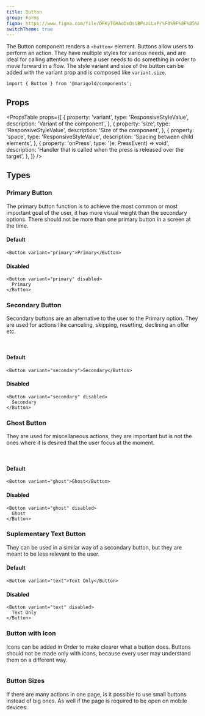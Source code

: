 ```yaml
---
title: Button
group: Forms
figma: https://www.figma.com/file/DFKyTGHAoDxOsUBPszLLxP/%F0%9F%8F%B5%EF%B8%8FMarigold?node-id=11%3A269
switchTheme: true
---
```


The Button component renders a `<button>` element.
Buttons allow users to perform an action.
They have multiple styles for various needs, and are ideal for calling attention to where a user needs to do something in order to move forward in a flow.
The style variant and size of the button can be added with the variant prop and is composed like `variant.size`.

<Preview>
  <ButtonVariantDemo />
</Preview>

```tsx onlyCode
import { Button } from '@marigold/components';
```

## Props

<PropsTable
  props={[
    {
      property: 'variant',
      type: 'ResponsiveStyleValue<string>',
      description: 'Variant of the component',
    },
    {
      property: 'size',
      type: 'ResponsiveStyleValue<string>',
      description: 'Size of the component',
    },
    {
      property: 'space',
      type: 'ResponsiveStyleValue<string>',
      description: 'Spacing between child elements',
    },
    {
      property: 'onPress',
      type: '(e: PressEvent) => void',
      description:
        'Handler that is called when the press is released over the target',
    },
  ]}
/>

## Types

### Primary Button

The primary button function is to achieve the most common or most important goal of the user, it has more visual weight than the secondary options. There should not be more than one primary button in a screen at the time.

#### Default

```tsx preview
<Button variant="primary">Primary</Button>
```

#### Disabled

```tsx preview
<Button variant="primary" disabled>
  Primary
</Button>
```

### Secondary Button

Secondary buttons are an alternative to the user to the Primary option. They are used for actions like canceling, skipping, resetting, declining an offer etc.

<br />

#### Default

```tsx preview
<Button variant="secondary">Secondary</Button>
```

#### Disabled

```tsx preview
<Button variant="secondary" disabled>
  Secondary
</Button>
```

### Ghost Button

They are used for miscellaneous actions, they are important but is not the ones where it is desired that the user focus at the moment.

<br />

#### Default

```tsx preview
<Button variant="ghost">Ghost</Button>
```

#### Disabled

```tsx preview
<Button variant="ghost" disabled>
  Ghost
</Button>
```

### Suplementary Text Button

They can be used in a similar way of a secondary button, but they are meant to be less relevant to the user.

#### Default

```tsx preview
<Button variant="text">Text Only</Button>
```

#### Disabled

```tsx preview
<Button variant="text" disabled>
  Text Only
</Button>
```

### Button with Icon

Icons can be added in Order to make clearer what a button does. Buttons should not be made only with icons, because every user may understand them on a different way.

```tsx preview file=components/Button/button-icon.demo.tsx

```

### Button Sizes

If there are many actions in one page, is it possible to use small buttons instead of big ones. As well if the page is required to be open on mobile devices.

```tsx preview file=components/Button/button-size.demo.tsx

```
